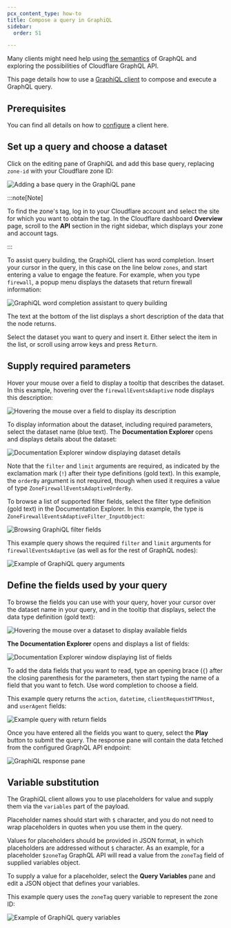 ```yaml
---
pcx_content_type: how-to
title: Compose a query in GraphiQL
sidebar:
  order: 51

---
```


Many clients might need help using [the semantics][1] of GraphQL and exploring
the possibilities of Cloudflare GraphQL API.

This page details how to use a [GraphiQL client][2] to compose and execute a
GraphQL query.

## Prerequisites

You can find all details on how to [configure][3] a client here.

## Set up a query and choose a dataset

Click on the editing pane of GraphiQL and add this base query, replacing
`zone-id` with your Cloudflare zone ID:

![Adding a base query in the GraphiQL pane][4]

:::note[Note]


To find the zone's tag, log in to your Cloudflare account and select the site for
which you want to obtain the tag. In the Cloudflare dashboard **Overview** page,
scroll to the **API** section in the right sidebar, which displays your zone and
account tags.


:::

To assist query building, the GraphiQL client has word completion. Insert your
cursor in the query, in this case on the line below `zones`, and start entering
a value to engage the feature. For example, when you type `firewall`, a popup
menu displays the datasets that return firewall information:

![GraphiQL word completion assistant to query building][5]

The text at the bottom of the list displays a short description of the data that
the node returns.

Select the dataset you want to query and insert it. Either select the item in the
list, or scroll using arrow keys and press <kbd>Return</kbd>.

## Supply required parameters

Hover your mouse over a field to display a tooltip that describes the dataset.
In this example, hovering over the `firewallEventsAdaptive` node displays this
description:

![Hovering the mouse over a field to display its description][6]

To display information about the dataset, including required parameters, select
the dataset name (blue text). The **Documentation Explorer** opens and displays
details about the dataset:

![Documentation Explorer window displaying dataset details][7]

Note that the `filter` and `limit` arguments are required, as indicated by the
exclamation mark (`!`) after their type definitions (gold text). In this
example, the `orderBy` argument is not required, though when used it requires a
value of type `ZoneFirewallEventsAdaptiveOrderBy`.

To browse a list of supported filter fields, select the filter type definition
(gold text) in the Documentation Explorer. In this example, the type is
`ZoneFirewallEventsAdaptiveFilter_InputObject`:

![Browsing GraphiQL filter fields][8]

This example query shows the required `filter` and `limit` arguments for
`firewallEventsAdaptive` (as well as for the rest of GraphQL nodes):

![Example of GraphiQL query arguments][9]

## Define the fields used by your query

To browse the fields you can use with your query, hover your cursor over the
dataset name in your query, and in the tooltip that displays, select the data
type definition (gold text):

![Hovering the mouse over a dataset to display available fields][10]

**The Documentation Explorer** opens and displays a list of fields:

![Documentation Explorer window displaying list of fields][11]

To add the data fields that you want to read, type an opening brace (`{`) after
the closing parenthesis for the parameters, then start typing the name of a
field that you want to fetch. Use word completion to choose a field.

This example query returns the `action`, `datetime`, `clientRequestHTTPHost`,
and `userAgent` fields:

![Example query with return fields][12]

Once you have entered all the fields you want to query, select the **Play**
button to submit the query. The response pane will contain the data fetched from
the configured GraphQL API endpoint:

![GraphiQL response pane][13]

## Variable substitution

The GraphiQL client allows you to use placeholders for value and supply them via
the `variables` part of the payload.

Placeholder names should start with `$` character, and you do not need to wrap
placeholders in quotes when you use them in the query.

Values for placeholders should be provided in JSON format, in which placeholders
are addressed without `$` character. As an example, for a placeholder `$zoneTag`
GraphQL API will read a value from the `zoneTag` field of supplied variables
object.

To supply a value for a placeholder, select the **Query Variables** pane and edit
a JSON object that defines your variables.

This example query uses the `zoneTag` query variable to represent the zone ID:

![Example of GraphiQL query variables][14]

[1]: /analytics/graphql-api/getting-started/querying-basics/

[2]: https://github.com/graphql/graphiql/tree/main/packages/graphiql#readme

[3]: /analytics/graphql-api/getting-started/authentication/graphql-client-headers/

[4]: ~/assets/images/analytics/graphiql-base-query.png

[5]: ~/assets/images/analytics/graphiql-word-completion.png

[6]: ~/assets/images/analytics/graphiql-set-up-base-query.png

[7]: ~/assets/images/analytics/graphiql-parameters.png

[8]: ~/assets/images/analytics/graphiql-filter-fields.png

[9]: ~/assets/images/analytics/graphiql-filter-values.png

[10]: ~/assets/images/analytics/graphiql-set-up-base-query.png

[11]: ~/assets/images/analytics/graphiql-return-fields.png

[12]: ~/assets/images/analytics/graphiql-query-return-field-values.png

[13]: ~/assets/images/analytics/create-query-fw-data-set-play.png

[14]: ~/assets/images/analytics/graphiql-query-variables.png
